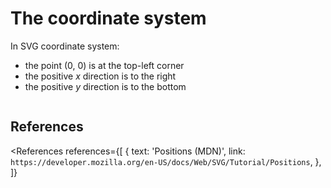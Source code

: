 
# The coordinate system

In SVG coordinate system:

- the point (0, 0) is at the top-left corner
- the positive _x_ direction is to the right
- the positive _y_ direction is to the bottom

<Image
  path="/res/web/svg/coordinate-system.png"
  caption="The SVG coordinate system"
  sourceString="MDN"
/>

## References

<References
  references={[
    {
      text: 'Positions (MDN)',
      link: `https://developer.mozilla.org/en-US/docs/Web/SVG/Tutorial/Positions`,
    },
  ]}
></References>
